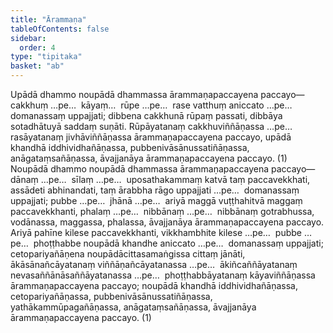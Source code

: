 ```yaml
---
title: "Ārammaṇa"
tableOfContents: false
sidebar:
  order: 4
type: "tipitaka"
basket: "ab"
---
```



<DynamicBreadcrumb />

<Division number="395">

<Paragraph number="3321">
Upādā dhammo noupādā dhammassa ārammaṇapaccayena paccayo—  cakkhuṃ …pe…  kāyaṃ…  rūpe …pe…  rase vatthuṃ aniccato …pe…  domanassaṃ uppajjati; dibbena cakkhunā rūpaṃ passati, dibbāya sotadhātuyā saddaṃ suṇāti. Rūpāyatanaṃ cakkhuviññāṇassa …pe…  rasāyatanaṃ jivhāviññāṇassa ārammaṇapaccayena paccayo, upādā khandhā iddhividhañāṇassa, pubbenivāsānussatiñāṇassa, anāgataṃsañāṇassa, āvajjanāya ārammaṇapaccayena paccayo. (1)
</Paragraph>

<Paragraph number="3322">
Noupādā dhammo noupādā dhammassa ārammaṇapaccayena paccayo—  dānaṃ …pe…  sīlaṃ …pe…  uposathakammaṃ katvā taṃ paccavekkhati, assādeti abhinandati, taṃ ārabbha rāgo uppajjati …pe…  domanassaṃ uppajjati; pubbe …pe…  jhānā …pe…  ariyā maggā vuṭṭhahitvā maggaṃ paccavekkhanti, phalaṃ …pe…  nibbānaṃ …pe…  nibbānaṃ gotrabhussa, vodānassa, maggassa, phalassa, āvajjanāya ārammaṇapaccayena paccayo. Ariyā pahīne kilese paccavekkhanti, vikkhambhite kilese …pe…  pubbe …pe…  phoṭṭhabbe noupādā khandhe aniccato …pe…  domanassaṃ uppajjati; cetopariyañāṇena noupādācittasamaṅgissa cittaṃ jānāti, ākāsānañcāyatanaṃ viññāṇañcāyatanassa …pe…  ākiñcaññāyatanaṃ nevasaññānāsaññāyatanassa …pe…  phoṭṭhabbāyatanaṃ kāyaviññāṇassa ārammaṇapaccayena paccayo; noupādā khandhā iddhividhañāṇassa, cetopariyañāṇassa, pubbenivāsānussatiñāṇassa, yathākammūpagañāṇassa, anāgataṃsañāṇassa, āvajjanāya ārammaṇapaccayena paccayo. (1)
</Paragraph>
</Division>